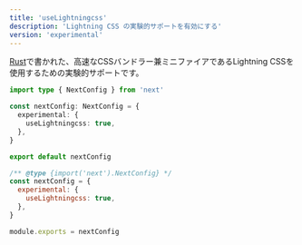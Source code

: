 ```yaml
---
title: 'useLightningcss'
description: 'Lightning CSS の実験的サポートを有効にする'
version: 'experimental'
---
```


[Rust](https://lightningcss.dev)で書かれた、高速なCSSバンドラー兼ミニファイアであるLightning CSSを使用するための実験的サポートです。

<Tabs>
<TabItem value="ts" label="TypeScript">

```ts title="next.config.ts" switcher
import type { NextConfig } from 'next'

const nextConfig: NextConfig = {
  experimental: {
    useLightningcss: true,
  },
}

export default nextConfig
```
</TabItem>
<TabItem value="js" label="JavaScript">

```js title="next.config.js" switcher
/** @type {import('next').NextConfig} */
const nextConfig = {
  experimental: {
    useLightningcss: true,
  },
}

module.exports = nextConfig
```
</TabItem>
</Tabs>